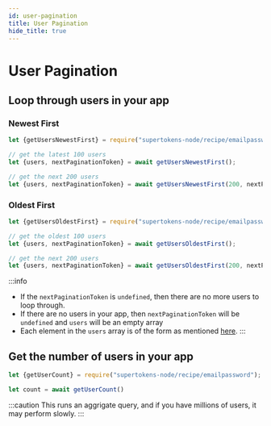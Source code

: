 ```yaml
---
id: user-pagination
title: User Pagination
hide_title: true
---
```



# User Pagination

## Loop through users in your app

### Newest First

<BackendSDKTabs>
<TabItem value="nodejs">

```jsx
let {getUsersNewestFirst} = require("supertokens-node/recipe/emailpassword");

// get the latest 100 users
let {users, nextPaginationToken} = await getUsersNewestFirst();

// get the next 200 users
let {users, nextPaginationToken} = await getUsersNewestFirst(200, nextPaginationToken);
```
</TabItem>
</BackendSDKTabs>

### Oldest First 

<BackendSDKTabs>
<TabItem value="nodejs">

```jsx
let {getUsersOldestFirst} = require("supertokens-node/recipe/emailpassword");

// get the oldest 100 users
let {users, nextPaginationToken} = await getUsersOldestFirst();

// get the next 200 users
let {users, nextPaginationToken} = await getUsersOldestFirst(200, nextPaginationToken);
```
</TabItem>
</BackendSDKTabs>

:::info
- If the `nextPaginationToken` is `undefined`, then there are no more users to loop through.
- If there are no users in your app, then `nextPaginationToken` will be `undefined` and `users` will be an empty array
- Each element in the `users` array is of the form as mentioned [here](https://github.com/supertokens/core-driver-interface/wiki#user).
:::


## Get the number of users in your app

<BackendSDKTabs>
<TabItem value="nodejs">

```jsx
let {getUserCount} = require("supertokens-node/recipe/emailpassword");

let count = await getUserCount()
```
</TabItem>
</BackendSDKTabs>

:::caution
This runs an aggrigate query, and if you have millions of users, it may perform slowly.
:::